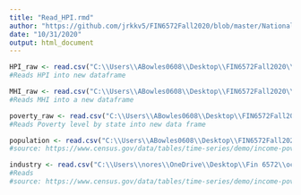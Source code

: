 ```yaml
---
title: "Read_HPI.rmd"
author: "https://github.com/jrkkv5/FIN6572Fall2020/blob/master/National%20Debt/importNationalDebt.Rmd"
date: "10/31/2020"
output: html_document
---
```


```r
HPI_raw <- read.csv("C:\\Users\\ABowles0608\\Desktop\\FIN6572Fall2020\\Project csv files\\HPI_AT_state.csv")
#Reads HPI into new dataframe

MHI_raw <- read.csv("C:\\Users\\ABowles0608\\Desktop\\FIN6572Fall2020\\Project csv files\\MHI.csv")
#Reads MHI into a new dataframe

poverty_raw <- read.csv("C:\\Users\\ABowles0608\\Desktop\\FIN6572Fall2020\\Project csv files\\povertylevel.csv")
#Reads Poverty level by state into new data frame

population <- read.csv("C:\\Users\\ABowles0608\\Desktop\\FIN6572Fall2020\\National Debt\\Unemployment_Project\\csv files\\population_by_year.csv")
#source: https://www.census.gov/data/tables/time-series/demo/income-poverty/historical-poverty-people.html

```


```r


industry <- read.csv("C:\\Users\\nores\\OneDrive\\Desktop\\Fin 6572\\occupational numbers.csv")
#Reads 
#source: https://www.census.gov/data/tables/time-series/demo/income-poverty/historical-poverty-people.html

```



